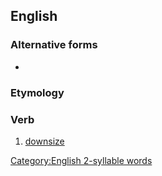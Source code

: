 {{also|right-size}}
==English==

===Alternative forms===
* {{l|en|right-size}}

===Etymology===
{{compound|en|right|size}}

===Verb===
{{en-verb|rightsiz}}

# {{lb|en|euphemistic}} [[downsize]]

[[Category:English 2-syllable words]]